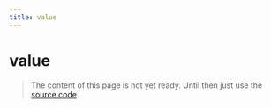 ```yaml
---
title: value
---
```


# value

> The content of this page is not yet ready. Until then just use the [source code](https://github.com/fabian-hiller/valibot/blob/main/library/src/validations/value/value.ts).
